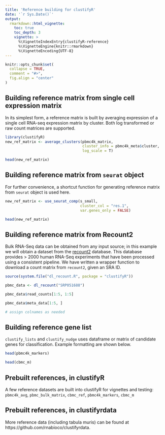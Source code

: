 ```yaml
---
title: 'Reference building for clustifyR'
date: '`r Sys.Date()`'
output:
  rmarkdown::html_vignette:
    toc: true
    toc_depth: 3
    vignette: >
      %\VignetteIndexEntry{clustifyR-reference}
      %\VignetteEngine{knitr::rmarkdown}
      %\VignetteEncoding{UTF-8}
---
```


```r
knitr::opts_chunk$set(
  collapse = TRUE,
  comment = "#>",
  fig.align = "center"
)
```

## Building reference matrix from single cell expression matrix

In its simplest form, a reference matrix is built by averaging expression of a single cell RNA-seq expression matrix by cluster. Both log transformed or raw count matrices are supported.

```r
library(clustifyR)
new_ref_matrix <- average_clusters(pbmc4k_matrix, 
                                   cluster_info = pbmc4k_meta$cluster,
                                   log_scale = T)

head(new_ref_matrix)
```

## Building reference matrix from `seurat` object

For further convenience, a shortcut function for generating reference matrix from  `seurat` object is used here.

```r
new_ref_matrix <- use_seurat_comp(s_small,
                                  cluster_col = "res.1",
                                  var.genes_only = FALSE)

head(new_ref_matrix)
```

## Building reference matrix from Recount2

Bulk RNA-Seq data can be obtained from any input source; in this example we will obtain a dataset from the [recount2](https://jhubiostatistics.shinyapps.io/recount/) database. This database provides > 2000 human RNA-Seq experiments that have been processed using a consistent pipeline. We have written a wrapper function to download a count matrix from `recount2`, given an SRA ID. 

```r
source(system.file("dl_recount.R", package = "clustifyR"))

pbmc_data <- dl_recount("SRP051688")

pbmc_data$read_counts[1:5, 1:5]

pbmc_data$meta_data[1:5, ]

# assign colnames as needed
```

## Building reference gene list

`clustify_lists` and `clustify_nudge` uses dataframe or matrix of candidate genes for classification. Example formatting are shown below.

```r
head(pbmc4k_markers)

head(cbmc_m)
```

## Prebuilt references, in clustifyR

A few reference datasets are built into clustifyR for vignettes and testing:
`pbmc4k_avg`,
`pbmc_bulk_matrix`,
`cbmc_ref`,
`pbmc4k_markers`,
`cbmc_m`

## Prebuilt references, in clustifyrdata

More reference data (including tabula muris) can be found at https://github.com/rnabioco/clustifyrdata.

